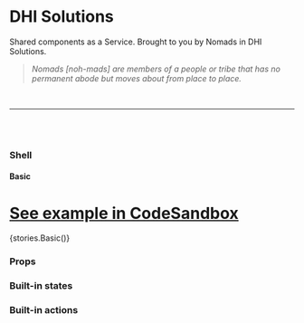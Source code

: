 

<Meta title="Shell" component={Shell} />

# DHI Solutions

Shared components as a Service. Brought to you by Nomads in DHI Solutions.

> _Nomads [noh-mads] are members of a people or tribe that has no permanent abode but moves about from place to place._

<br />

---

<br />
<br />

### Shell

#### Basic

# [See example in CodeSandbox](https://codesandbox.io/s/shell-basic-zgfxp)

<Preview withToolbar>
  <Story name="Basic">{stories.Basic()}</Story>
</Preview>

### Props

<Props of={Shell} />

### Built-in states

<Props of={States} />

### Built-in actions

<Props of={Actions} />
